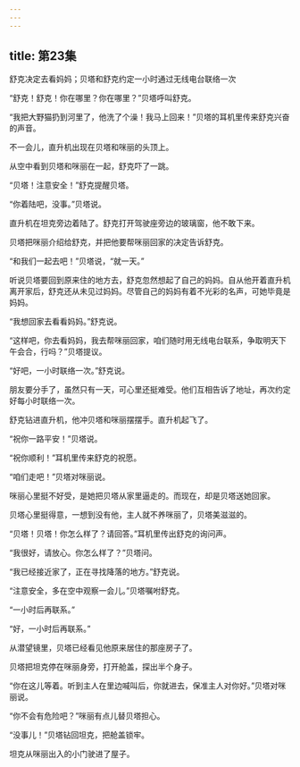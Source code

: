```yaml
---
---
---
```

title: 第23集
---




舒克决定去看妈妈；贝塔和舒克约定一小时通过无线电台联络一次



“舒克！舒克！你在哪里？你在哪里？”贝塔呼叫舒克。

“我把大野猫扔到河里了，他洗了个澡！我马上回来！”贝塔的耳机里传来舒克兴奋的声音。

不一会儿，直升机出现在贝塔和咪丽的头顶上。

从空中看到贝塔和咪丽在一起，舒克吓了一跳。

“贝塔！注意安全！”舒克提醒贝塔。

“你着陆吧，没事。”贝塔说。

直升机在坦克旁边着陆了。舒克打开驾驶座旁边的玻璃窗，他不敢下来。

贝塔把咪丽介绍给舒克，并把他要帮咪丽回家的决定告诉舒克。

“和我们一起去吧！”贝塔说，“就一天。”

听说贝塔要回到原来住的地方去，舒克忽然想起了自己的妈妈。自从他开着直升机离开家后，舒克还从未见过妈妈。尽管自己的妈妈有着不光彩的名声，可她毕竟是妈妈。

“我想回家去看看妈妈。”舒克说。

“这样吧，你去看妈妈，我去帮咪丽回家，咱们随时用无线电台联系，争取明天下午会合，行吗？”贝塔提议。

“好吧，一小时联络一次。”舒克说。

朋友要分手了，虽然只有一天，可心里还挺难受。他们互相告诉了地址，再次约定好每小时联络一次。

舒克钻进直升机，他冲贝塔和咪丽摆摆手。直升机起飞了。

“祝你一路平安！”贝塔说。

“祝你顺利！”耳机里传来舒克的祝愿。

“咱们走吧！”贝塔对咪丽说。

咪丽心里挺不好受，是她把贝塔从家里逼走的。而现在，却是贝塔送她回家。

贝塔心里挺得意，一想到没有他，主人就不养咪丽了，贝塔美滋滋的。

“贝塔！贝塔！你怎么样了？请回答。”耳机里传出舒克的询问声。

“我很好，请放心。你怎么样了？”贝塔问。

“我已经接近家了，正在寻找降落的地方。”舒克说。

“注意安全，多在空中观察一会儿。”贝塔嘱咐舒克。

“一小时后再联系。”

“好，一小时后再联系。”

从潜望镜里，贝塔已经看见他原来居住的那座房子了。

贝塔把坦克停在咪丽身旁，打开舱盖，探出半个身子。

“你在这儿等着。听到主人在里边喊叫后，你就进去，保准主人对你好。”贝塔对咪丽说。

“你不会有危险吧？”咪丽有点儿替贝塔担心。

“没事儿！”贝塔钻回坦克，把舱盖锁牢。

坦克从咪丽出入的小门驶进了屋子。